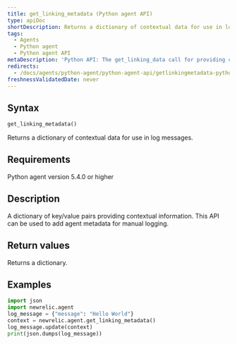 ```yaml
---
title: get_linking_metadata (Python agent API)
type: apiDoc
shortDescription: Returns a dictionary of contextual data for use in log messages.
tags:
  - Agents
  - Python agent
  - Python agent API
metaDescription: 'Python API: The get_linking_data call for providing contextual information for reported data.'
redirects:
  - /docs/agents/python-agent/python-agent-api/getlinkingmetadata-python-agent-api
freshnessValidatedDate: never
---
```


## Syntax

```py
get_linking_metadata()
```

Returns a dictionary of contextual data for use in log messages.

## Requirements

Python agent version 5.4.0 or higher

## Description

A dictionary of key/value pairs providing contextual information. This API can be used to add agent metadata for manual logging.

## Return values

Returns a dictionary.

## Examples

```py
import json
import newrelic.agent
log_message = {"message": "Hello World"}
context = newrelic.agent.get_linking_metadata()
log_message.update(context)
print(json.dumps(log_message))
```
